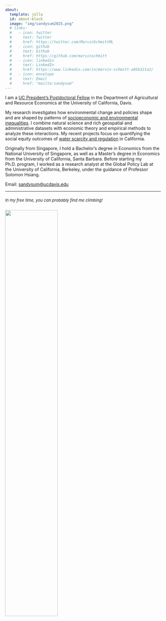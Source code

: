 ```yaml
---
about:
  template: jolla
  id: about-block
  image: "img/sandysum2025.png"
  # links:
  #   - icon: twitter
  #     text: Twitter
  #     href: https://twitter.com/MarvinSchmittML
  #   - icon: github
  #     text: Github
  #     href: https://github.com/marvinschmitt
  #   - icon: linkedin
  #     text: LinkedIn
  #     href: https://www.linkedin.com/in/marvin-schmitt-a85b321a2/
  #   - icon: envelope
  #     text: Email
  #     href: "mailto:sandysum"  
---
```


::: {#about-block}
:::

<!-- I am a Ph.D. candidate in Economics and Environmental Science at the University of California, Santa Barbara. -->

I am a [UC President’s Postdoctoral Fellow](https://ppfp.ucop.edu/info/) in the Department of Agricultural and Resource Economics at the University of California, Davis.

My research investigates how environmental change and policies shape and are shaped by patterns of <u>socioeconomic and environmental inequalities</u>.
I combine natural science and rich geospatial and administrative datasets with economic theory and empirical methods to analyze these interactions. 
My recent projects focus on quantifying the social equity outcomes of <u>water scarcity and regulation</u> in California.
<!-- My [job market paper](https://drive.google.com/file/d/1z2F7DWDszOYYzkxyrcM8THEc7Nt8AWsp/view) is the first to comprehensively evaluate the efficiency and reallocative impacts of policy counterfactuals under the [Sustainable Groundwater Management Act](https://water.ca.gov/programs/groundwater-management/sgma-groundwater-management), using restricted-access farm-level data. -->

Originally from Singapore, I hold a Bachelor's degree in Economics from the National University of Singapore, as well as a Master's degree in Economics from the University of California, Santa Barbara. Before starting my Ph.D. program, I worked as a research analyst at the Global Policy Lab at the University of California, Berkeley, under the guidance of Professor Solomon Hsiang.

Email: [sandysum\@ucdavis.edu](mailto:sandysum@ucdavis.edu)

***

::: {#photo-block style="margin-top: 20px;"}
<font size="2">*In my free time, you can probably find me climbing!*<font size="2">

![](img/IMG_0925_Original.jpeg){fig-align="left" width="58%"
style="margin-right: 15px; margin-top: 10px;"}
:::
